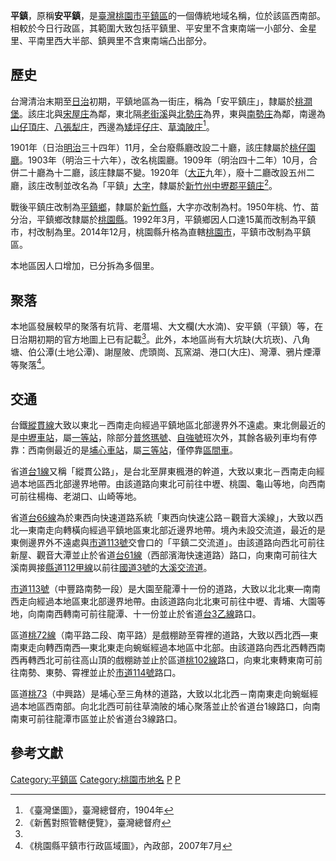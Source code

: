 {{noteTA　
|1 = zh-cn:庄; zh-hk:庄; zh-tw:庄;
}}
'''平鎮'''，原稱'''安平鎮'''，是[[臺灣|臺灣]][[桃園市|桃園市]][[平鎮區|平鎮區]]的一個傳統地域名稱，位於該區西南部。相較於今日行政區，其範圍大致包括平鎮里、平安里不含東南端一小部分、金星里、平南里西大半部、鎮興里不含東南端凸出部分。

==歷史==
台灣清治末期至[[台灣日治時期|日治]]初期，平鎮地區為一街庄，稱為「安平鎮庄」，隸屬於[[桃澗堡|桃澗堡]]。該庄北與[[宋屋庄|宋屋庄]]為鄰，東北隔[[老街溪|老街溪]]與[[北勢_(桃園市平鎮區)|北勢庄]]為界，東與[[南勢_(桃園市)|南勢庄]]為鄰，南邊為[[山子頂_(桃園市)|山仔頂庄]]、[[八張犁_(桃園市)|八張犁庄]]，西邊為[[矮坪仔庄|矮坪仔庄]]、[[草湳陂庄|草湳陂庄]]<ref name="臺灣堡圖">《臺灣堡圖》，臺灣總督府，1904年</ref>。

1901年（日治[[明治|明治]]三十四年）11月，全台廢縣廳改設二十廳，該庄隸屬於[[桃仔園廳|桃仔園廳]]。1903年（明治三十六年），改名桃園廳。1909年（明治四十二年）10月，合併二十廳為十二廳，該庄隸屬不變。1920年（[[大正|大正]]九年），廢十二廳改設五州二廳，該庄改制並改名為「平鎮」[[大字|大字]]，隸屬於[[新竹州|新竹州]][[中壢郡|中壢郡]][[平鎮庄|平鎮庄]]<ref>《新舊對照管轄便覽》，臺灣總督府</ref>。

戰後平鎮庄改制為[[平鎮鄉|平鎮鄉]]，隸屬於[[新竹縣|新竹縣]]，大字亦改制為村。1950年桃、竹、苗分治，平鎮鄉改隸屬於[[桃園縣|桃園縣]]。1992年3月，平鎮鄉因人口達15萬而改制為平鎮市，村改制為里。2014年12月，桃園縣升格為直轄[[桃園市|桃園市]]，平鎮市改制為平鎮區。

本地區因人口增加，已分拆為多個里。

==聚落==
本地區發展較早的聚落有坑背、老厝場、大文欄(大水湳)、安平鎮（平鎮）等，在日治期初期的官方地圖上已有記載<ref name="臺灣堡圖"/>。此外，本地區尚有大坑缺(大坑崁)、八角塘、伯公潭(土地公潭)、謝屋陂、虎頭崗、瓦窯湖、港口(大庄)、灣潭、鴉片煙潭 等聚落<ref>《桃園縣平鎮市行政區域圖》，內政部，2007年7月</ref>。

==交通==
台鐵[[縱貫線_(北段)|縱貫線]]大致以東北－西南走向經過平鎮地區北部邊界外不遠處。東北側最近的是[[中壢車站|中壢車站]]，屬[[一等站_(台鐵)|一等站]]，除部分[[普悠瑪號|普悠瑪號]]、[[自強號|自強號]]班次外，其餘各級列車均有停靠：西南側最近的是[[埔心車站|埔心車站]]，屬[[三等站_(台鐵)|三等站]]，僅停靠[[台鐵區間車|區間車]]。

省道[[台1線|台1線]]又稱「縱貫公路」，是台北至屏東楓港的幹道，大致以東北－西南走向經過本地區西北部邊界地帶。由該道路向東北可前往中壢、桃園、龜山等地，向西南可前往楊梅、老湖口、山崎等地。

省道[[台66線|台66線]]為於東西向快速道路系統「東西向快速公路－觀音大溪線」，大致以西北—東南走向轉橫向經過平鎮地區東北部近邊界地帶。境內未設交流道，最近的是東側邊界外不遠處與[[市道113號|市道113號]]交會口的「平鎮二交流道」。由該道路向西北可前往新屋、觀音大潭並止於省道[[台61線|台61線]]（西部濱海快速道路）路口，向東南可前往大溪南興接[[縣道112號#甲線|縣道112甲線]]以前往[[福爾摩沙高速公路|國道3號]]的[[大溪交流道|大溪交流道]]。

[[市道113號|市道113號]]（中豐路南勢一段）是大園至龍潭十一份的道路，大致以北北東—南南西走向經過本地區東北部邊界地帶。由該道路向北北東可前往中壢、青埔、大園等地，向南南西轉南可前往龍潭、十一份並止於省道[[台3乙線|台3乙線]]路口。

區道[[桃72線|桃72線]]（南平路二段、南平路）是戲棚跡至霄裡的道路，大致以西北西—東南東走向轉西南西—東北東走向蜿蜒經過本地區中北部。由該道路向西北西轉西南西再轉西北可前往高山頂的戲棚跡並止於區道[[桃102線|桃102線]]路口，向東北東轉東南可前往南勢、東勢、霄裡並止於[[市道114號|市道114號]]路口。

區道[[桃73|桃73]]（中興路）是埔心至三角林的道路，大致以北北西－南南東走向蜿蜒經過本地區西南部。向北北西可前往草湳陂的埔心聚落並止於省道台1線路口，向南南東可前往龍潭市區並止於省道台3線路口。

==參考文獻==
{{reflist}}

{{中壢郡}}

[[Category:平鎮區|Category:平鎮區]]
[[Category:桃園市地名|Category:桃園市地名]]
[[Category:桃澗堡|P]]
[[Category:中壢郡大字|P]]